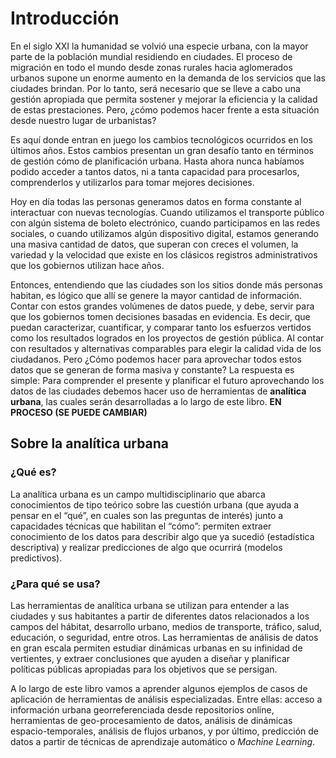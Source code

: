 # Introducción {#intro}

<div class=text-justify>

En el siglo XXI la humanidad se volvió una especie urbana, con la mayor parte de la población mundial residiendo en ciudades. El proceso de migración en todo el mundo desde zonas rurales hacia aglomerados urbanos supone un enorme aumento en la demanda de los servicios que las ciudades brindan. Por lo tanto, será necesario que se lleve a cabo una gestión apropiada que permita sostener y mejorar la eficiencia y la calidad de estas prestaciones. Pero, ¿cómo podemos hacer frente a esta situación desde nuestro lugar de urbanistas?

Es aquí donde entran en juego los cambios tecnológicos ocurridos en los últimos años. Estos cambios presentan un gran desafío tanto en términos de gestión cómo de planificación urbana. Hasta ahora nunca habíamos podido acceder a tantos datos, ni a tanta capacidad para procesarlos, comprenderlos y utilizarlos para tomar mejores decisiones.

Hoy en día todas las personas generamos datos en forma constante al interactuar con nuevas tecnologías. Cuando utilizamos el transporte público con algún sistema de boleto electrónico, cuando participamos en las redes sociales, o cuando utilizamos algún dispositivo digital, estamos generando una masiva cantidad de datos, que superan con creces el volumen, la variedad y la velocidad que existe en los clásicos registros administrativos que los gobiernos utilizan hace años.

Entonces, entendiendo que las ciudades son los sitios donde más personas habitan, es lógico que allí se genere la mayor cantidad de información. Contar con estos grandes volúmenes de datos puede, y debe, servir para que los gobiernos tomen decisiones basadas en evidencia. Es decir, que puedan caracterizar, cuantificar, y comparar tanto los esfuerzos vertidos como los resultados logrados en los proyectos de gestión pública. Al contar con  resultados y alternativas comparables para elegir  la calidad vida de los ciudadanos. Pero ¿Cómo podemos hacer para aprovechar todos estos datos que se generan de forma masiva y constante? La respuesta es simple: Para comprender el presente y planificar el futuro aprovechando los datos de las ciudades debemos hacer uso de herramientas de **analítica urbana**, las cuales serán desarrolladas a lo largo de este libro. **EN PROCESO (SE PUEDE CAMBIAR)**

</div>

## Sobre la analítica urbana

### ¿Qué es?

<div class=text-justify>

La analítica urbana es un campo multidisciplinario que abarca conocimientos de tipo teórico sobre las cuestión urbana (que ayuda a pensar en el "qué", en cuales son las preguntas de interés) junto a  capacidades técnicas que habilitan el "cómo": permiten extraer conocimiento de los datos para describir algo que ya sucedió (estadística descriptiva) y realizar predicciones de algo que ocurrirá (modelos predictivos). 

</div>

### ¿Para qué se usa?

<div class=text-justify>


Las herramientas de analítica urbana se utilizan para entender a las ciudades y sus habitantes a partir de diferentes datos relacionados a los campos del hábitat, desarrollo urbano, medios de transporte, tráfico, salud, educación, o seguridad, entre otros. Las herramientas de análisis de datos en gran escala permiten estudiar dinámicas urbanas en su infinidad de vertientes, y extraer conclusiones que ayuden a diseñar y planificar políticas públicas apropiadas para los objetivos que se persigan.

A lo largo de este libro vamos a aprender algunos ejemplos de casos de aplicación de herramientas de análisis especializadas. Entre ellas: acceso a información urbana georreferenciada desde repositorios online, herramientas de geo-procesamiento de datos, análisis de dinámicas espacio-temporales, análisis de flujos urbanos, y por último, predicción de datos a partir de técnicas de aprendizaje automático o _Machine Learning_.

</div>

